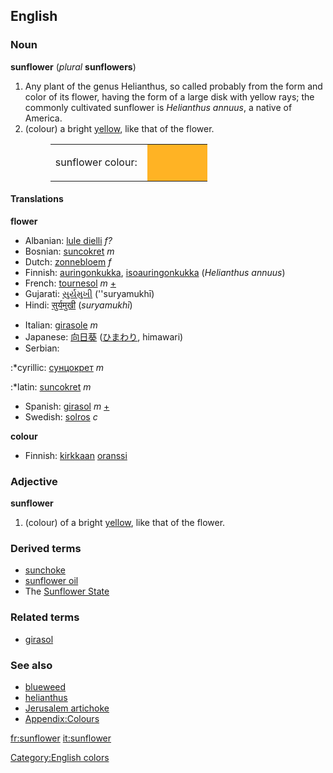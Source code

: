 {{Wikipedia}}
==English==
===Noun===
'''sunflower''' (''plural'' '''sunflowers''')

#Any plant of the genus Helianthus, so called probably from the form and color of its flower, having the form of a large disk with yellow rays; the commonly cultivated sunflower is ''Helianthus annuus'', a native of America.
#(colour) a bright [[yellow]], like that of the flower.
#:<table><tr><td>sunflower colour: &nbsp;</td><td bgcolor="#FFB324" width="80">&nbsp; </td></tr></table>

====Translations====
'''flower'''
{{top}}
*Albanian: [[lule dielli]] ''f?''
*Bosnian: [[suncokret]] ''m''
*Dutch: [[zonnebloem]] ''f'' 
*Finnish: [[auringonkukka]], [[isoauringonkukka]] (''Helianthus annuus'')
*French: [[tournesol]] ''m'' [[:fr:tournesol|+]]
*Gujarati: [[સુર્યમુખી]] (''suryamukhī)
*Hindi: [[सुर्यमुखी]] (''suryamukhī'')
{{mid}}
*Italian: [[girasole]] ''m''
*Japanese: [[向日葵]] ([[ひまわり]], himawari)
*Serbian:
:*cyrillic: [[сунцокрет]] ''m''
:*latin: [[suncokret]] ''m''
*Spanish: [[girasol]] ''m'' [[:es:girasol|+]]
*Swedish: [[solros]] ''c''
{{bottom}}

'''colour'''
{{top}}
*Finnish: [[kirkas|kirkkaan]] [[oranssi]]
{{mid}}
{{bottom}}

===Adjective===
'''sunflower'''
#(colour) of a bright [[yellow]], like that of the flower.

===Derived terms===
*[[sunchoke]]
*[[sunflower oil]]
*The [[Sunflower State]]

===Related terms===
*[[girasol]]

===See also===
*[[blueweed]]
*[[helianthus]]
*[[Jerusalem artichoke]]
*[[Wiktionary_Appendix:Colours|Appendix:Colours]]

[[Category:English colors]]


[[fr:sunflower]]
[[it:sunflower]]